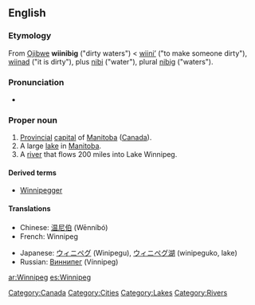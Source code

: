{{wikipedia|Winnipeg, Manitoba}}

==English==

===Etymology===
From [[Ojibwe]] '''wiinibig''' ("dirty waters") < [[wiini'|wiini’]] ("to make someone dirty"), [[wiinad]] ("it is dirty"), plus [[nibi]] ("water"), plural [[nibi|nibig]] ("waters").

===Pronunciation===
* {{audio|en-ca-Winnipeg.ogg|Audio (CA)}}

===Proper noun===
{{en-proper noun}}

# [[provincial|Provincial]] [[capital]] of [[Manitoba]] ([[Canada]]).
# A large [[lake]] in [[Manitoba]].
# A [[river]] that flows 200 miles into Lake Winnipeg.

====Derived terms====
*[[Winnipegger]]

====Translations====
{{top}}
*Chinese: [[温尼伯]] (Wēnníbó)
*French: Winnipeg
{{mid}}
*Japanese: [[ウィニペグ]] (Winipegu), [[ウィニペグ湖]] (winipeguko, lake)
*Russian: [[Виннипег]] (Vínnipeg) {{m}}
{{bottom}}

[[Category:Canada]]
[[Category:Cities]]
[[Category:Lakes]]
[[Category:Rivers]]

[[ar:Winnipeg]]
[[es:Winnipeg]]